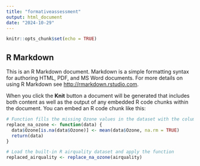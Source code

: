 ```yaml
---
title: "formativeassessment"
output: html_document
date: "2024-10-29"
---
```


```r
knitr::opts_chunk$set(echo = TRUE)
```

## R Markdown

This is an R Markdown document. Markdown is a simple formatting syntax for authoring HTML, PDF, and MS Word documents. For more details on using R Markdown see <http://rmarkdown.rstudio.com>.

When you click the **Knit** button a document will be generated that includes both content as well as the output of any embedded R code chunks within the document. You can embed an R code chunk like this:

```r
# Function fills the missing Ozone values in the dataset with the column's mean
replace_na_ozone <- function(data) {
  data$Ozone[is.na(data$Ozone)] <- mean(data$Ozone, na.rm = TRUE)
  return(data)
}

# Load the built-in R airquality dataset and apply the function
replaced_airquality <- replace_na_ozone(airquality)

```

```r


```